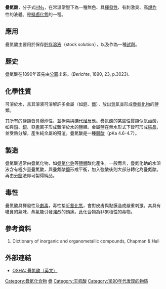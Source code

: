 {{Refimprove|time=2022-01-29T04:01:05+00:00}}
{{Chembox
|   Name = 疊氮酸
|   ImageFile = Hydrogen-azide-2D-dimensions.png
<!-- | ImageSize = 200px -->
|   ImageName = 疊氮酸分子的結構、鍵結與尺寸
|   ImageFile1 = Hydrogen-azide-3D-vdW.png
<!-- | ImageSize1 = 150px  -->
|   ImageName1 = 疊氮酸
|   IUPACName = hydrogen azide
| Section1 = {{Chembox Identifiers
| CASNo = 7782-79-8
| CASNo_Ref = {{cascite|correct|CAS}}
|    SMILES  =  N=[N+]=[N-]
|    RTECS  =  
|  ChEBI_Ref  = {{ebicite|correct|EBI}}|  ChEBI  =  29449
|  ChemSpiderID_Ref  = {{chemspidercite|correct|chemspider}}|  ChemSpiderID  =  22937
|  InChI  =  1/HN3/c1-3-2/h1H
|  InChIKey  =  JUINSXZKUKVTMD-UHFFFAOYAO
|  ChEMBL_Ref  = {{ebicite|correct|EBI}}|  ChEMBL  =  186537
|  StdInChI_Ref  = {{stdinchicite|correct|chemspider}}|  StdInChI  =  1S/HN3/c1-3-2/h1H
|  StdInChIKey_Ref  = {{stdinchicite|correct|chemspider}}|  StdInChIKey  =  JUINSXZKUKVTMD-UHFFFAOYSA-N
|  PubChem  =  24530
}}
| Section2 = {{Chembox Properties
|   Formula = HN<sub>3</sub>
|   MolarMass = 43.03 
|   Solubility = 
|   MeltingPt = −80 °C (193.15 K)
|   BoilingPt = 37 °C (310.15 K)
|   pKa = 4.6 ~ 4.7
|   Viscosity = 
  }}
| Section3 = {{Chembox Structure
|   MolShape = 線形
|   Dipole =
  }}
| Section7 = {{Chembox Hazards
|   ExternalMSDS =
|   wxxfh={{wxxfh|T+ }}
|   MainHazards = 劇毒，爆炸性

|   NFPA-H = 4
|   NFPA-F = 0
|   NFPA-R = 4
|   NFPA-O = 
|   FlashPt =
|   RPhrases = {{R1}}, {{R2}}
|   SPhrases = 
  }}
| Section8 = {{Chembox Related
|   OtherAnions = [[氯化氫|氯化氫]]
|   OtherCations = [[疊氮化鈉|疊氮化鈉]]、[[叠氮化铅|叠氮化铅]]
|   Function = [[酸|酸]]
|   OtherFunctn = [[鹽酸|鹽酸]]、[[氫氰酸|氫氰酸]]
|   OtherCpds = [[聯胺|聯胺]]
  }}
}}

'''疊氮酸'''，分子式[[氫|H]][[氮|N<sub>3</sub>]]，在常溫常壓下為一種無色、具[[揮發性|揮發性]]、有刺激臭、高[[爆炸|爆炸]]性的液體。是[[擬鹵化氫|擬鹵化氫]]的一種。

==應用==
疊氮酸主要用於保存[[貯存溶液|貯存溶液]]（stock solution），以及作為一種[[试剂|試劑]]。

==歷史==

疊氮酸在1890年首先由{{link-en|西奥多·库尔提斯|Theodor Curtius}}[[分离|分离]]出來。(''Berichte'', 1890, 23, p.3023).

==化學性質==

可溶於水，且其溶液可溶解許多金屬（如[[鋅|鋅]]、[[鐵|鐵]]），放出[[氫|氫]]氣並形成[[叠氮化物|疊氮化物]]的鹽類。

其所有的鹽類皆具爆炸性，並極易與[[卤代烷|碘代烃]]反應。疊氮酸的某些性質類似氫鹵酸，如與[[鉛|鉛]]、[[銀|銀]]、亞[[汞|汞]]离子形成難溶於水的鹽類。金屬鹽在無水形式下皆可形成[[結晶|結晶]]，並受熱分解，產生純金屬的殘渣。疊氮酸是一種[[弱酸|弱酸]]（pKa 4.6-4.7）。

==製造==

疊氮酸通常由疊氮化物，如[[疊氮化鈉|疊氮化鈉]]等[[盐类|鹽類]]酸化產生。一般而言，疊氮化鈉的水溶液含有極少量疊氮酸，與疊氮酸鹽形成平衡，加入強酸後則大部分轉化為疊氮酸。再由[[蒸餾|分餾]]法即可製得純品。

==毒性==

疊氮酸具揮發性及[[劇毒物質|劇毒]]，毒性接近[[氰化氢|氰化氫]]，會對皮膚與黏膜造成嚴重刺激。其具有嗆鼻的氣味，蒸氣能引發強烈的頭痛。此化合物為非累積性的毒物。

==參考資料==

# Dictionary of inorganic and organometallic compounds, Chapman & Hall

==外部連結==
*[http://www.osha.gov/dts/chemicalsampling/data/CH_245950.html OSHA: 疊氮酸（英文）] {{Wayback|url=http://www.osha.gov/dts/chemicalsampling/data/CH_245950.html |date=20080404020425 }}

{{1911}}

{{无机氮化合物}}
{{氢化合物}}

{{Authority control}}
[[Category:疊氮化合物|Category:疊氮化合物]]
[[Category:爆炸性化学品|疊]]
[[Category:无机酸|Category:无机酸]]
[[Category:1890年代发现的物质|Category:1890年代发现的物质]]